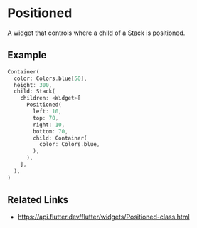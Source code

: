 

<Meta of={PositionedStories} />

# Positioned

A widget that controls where a child of a Stack is positioned.

## Example

```dart liveslice=Positioned height=400px
Container(
  color: Colors.blue[50],
  height: 300,
  child: Stack(
    children: <Widget>[
      Positioned(
        left: 10,
        top: 70,
        right: 10,
        bottom: 70,
        child: Container(
          color: Colors.blue,
        ),
      ),
    ],
  ),
)
```

## Related Links

- https://api.flutter.dev/flutter/widgets/Positioned-class.html
